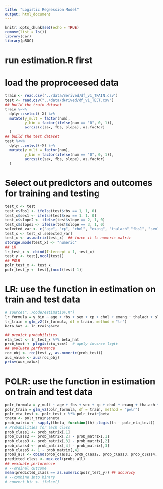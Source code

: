 ```yaml
---
title: "Logistic Regression Model"
output: html_document
---
```


```r
knitr::opts_chunk$set(echo = TRUE)
remove(list = ls())
library(car)
library(pROC)
```
# run estimation.R first
# load the proproceesed data
```r
train <- read.csv("../data/derived/df_v1_TRAIN.csv")
test <- read.csv("../data/derived/df_v1_TEST.csv")
## build the train dataset
train %<>%
  dplyr::select(-X) %>%
  mutate(y_mult = factor(num),
         y_bin = factor(ifelse(num == "0", 0, 1)),
         across(c(sex, fbs, slope), as.factor)
  )
## build the test dataset
test %<>%
  dplyr::select(-X) %>%
  mutate(y_mult = factor(num),
         y_bin = factor(ifelse(num == "0", 0, 1)),
         across(c(sex, fbs, slope), as.factor)
  )

```

# Select out predictors and outcomes for training and testing
```r
test_x <- test
test_x$fbs1 <- ifelse(test$fbs == 1, 1, 0)
test_x$sex1 <- ifelse(test$sex == 1, 1, 0)
test_x$slope2 <- ifelse(test$slope == 2, 1, 0)
test_x$slope3 <- ifelse(test$slope == 3, 1, 0)
selected_var <- c("age", "cp", "chol", "exang", "thalach","fbs1", "sex1", "slope2","slope3")
test_x <- test_x[,selected_var]
test_x <- as.matrix(test_x)  ## force it to numeric matrix
storage.mode(test_x) <- "numeric"
## LR
lr_test_x <- cbind(Intercept = 1, test_x)
test_y <- test[,ncol(test)]
## POLR
polr_test_x <- test_x
polr_test_y <- test[,(ncol(test)-1)]
```

# LR: use the function in estimation on train and test data
```r
# source("../code/estimation.R")
lr_formula = y_bin ~ age + fbs + sex + cp + chol + exang + thalach + slope
lr_train = glm_v2(lr_formula, df = train, method = "lr")
beta_hat <- lr_train$beta

## predict probabilities
eta_test <- lr_test_x %*% beta_hat
prob_test <- plogis(eta_test)  # apply inverse logit
## evaluate performance
roc_obj <- roc(test_y, as.numeric(prob_test))
auc_value <- auc(roc_obj)
print(auc_value)
```

# POLR: use the function in estimation on train and test data
```r
polr_formula = y_mult ~ age + fbs + sex + cp + chol + exang + thalach + slope
polr_train = glm_v2(polr_formula, df = train, method = "polr")
polr_eta_test <- polr_test_x %*% polr_train$beta
theta <- polr_train$theta
prob_matrix <- sapply(theta, function(th) plogis(th - polr_eta_test))
# Probabilities for each class
prob_class1 <- prob_matrix[,1]
prob_class2 <- prob_matrix[,2] - prob_matrix[,1]
prob_class3 <- prob_matrix[,3] - prob_matrix[,2]
prob_class4 <- prob_matrix[,4] - prob_matrix[,3]
prob_class5 <- 1 - prob_matrix[,4]
probs_all <- cbind(prob_class1, prob_class2, prob_class3, prob_class4, prob_class5)
predicted_class <- max.col(probs_all)
## evaluate performance
# --ordinal outcome
mean(predicted_class == as.numeric(polr_test_y)) ## accuracy
# --combine into binary
# convert_bin <- ifelse()
```
